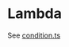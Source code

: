 
# Lambda

See [condition.ts](https://github.com/NarraLeaf/narraleaf-react/blob/master/src/game/nlcore/elements/condition.ts)
